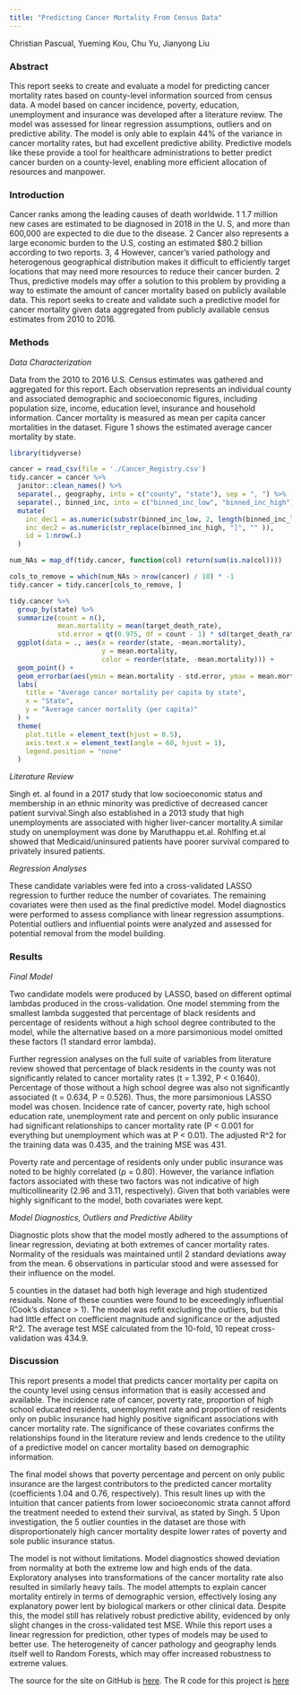 ```yaml
---
title: "Predicting Cancer Mortality From Census Data"
---
```


Christian Pascual, Yueming Kou, Chu Yu, Jianyong Liu

### Abstract

This report seeks to create and evaluate a model for predicting cancer mortality rates
based on county-level information sourced from census data. A model based on cancer
incidence, poverty, education, unemployment and insurance was developed after a literature
review. The model was assessed for linear regression assumptions, outliers and on predictive
ability. The model is only able to explain 44% of the variance in cancer mortality rates, but had
excellent predictive ability. Predictive models like these provide a tool for healthcare
administrations to better predict cancer burden on a county-level, enabling more efficient
allocation of resources and manpower.

### Introduction

Cancer ranks among the leading causes of death worldwide.
1 1.7 million new cases are
estimated to be diagnosed in 2018 in the U. S, and more than 600,000 are expected to die due
to the disease.
2 Cancer also represents a large economic burden to the U.S, costing an
estimated $80.2 billion according to two reports.
3, 4 However, cancer’s varied pathology and
heterogenous geographical distribution makes it difficult to efficiently target locations that may
need more resources to reduce their cancer burden.
2 Thus, predictive models may offer a
solution to this problem by providing a way to estimate the amount of cancer mortality based
on publicly available data.
This report seeks to create and validate such a predictive model for cancer mortality
given data aggregated from publicly available census estimates from 2010 to 2016.

### Methods

*Data Characterization*

Data from the 2010 to 2016 U.S. Census estimates was gathered and aggregated for
this report. Each observation represents an individual county and associated demographic and
socioeconomic figures, including population size, income, education level, insurance and
household information.
Cancer mortality is measured as mean per capita cancer mortalities in the dataset.
Figure 1 shows the estimated average cancer mortality by state.

```r
library(tidyverse)

cancer = read_csv(file = './Cancer_Registry.csv')
tidy.cancer = cancer %>% 
  janitor::clean_names() %>% 
  separate(., geography, into = c("county", "state"), sep = ", ") %>% 
  separate(., binned_inc, into = c("binned_inc_low", "binned_inc_high"), sep = ", ") %>% 
  mutate(
    inc_dec1 = as.numeric(substr(binned_inc_low, 2, length(binned_inc_low))),
    inc_dec2 = as.numeric(str_replace(binned_inc_high, "]", "" )),
    id = 1:nrow(.)
  ) 

num_NAs = map_df(tidy.cancer, function(col) return(sum(is.na(col))))

cols_to_remove = which(num_NAs > nrow(cancer) / 10) * -1
tidy.cancer = tidy.cancer[cols_to_remove, ]

tidy.cancer %>% 
  group_by(state) %>% 
  summarize(count = n(),
            mean.mortality = mean(target_death_rate),
            std.error = qt(0.975, df = count - 1) * sd(target_death_rate)/sqrt(count) ) %>% 
  ggplot(data = ., aes(x = reorder(state, -mean.mortality), 
                       y = mean.mortality, 
                       color = reorder(state, -mean.mortality))) +
  geom_point() +
  geom_errorbar(aes(ymin = mean.mortality - std.error, ymax = mean.mortality + std.error)) +
  labs(
    title = "Average cancer mortality per capita by state",
    x = "State",
    y = "Average cancer mortality (per capita)"
  ) +
  theme(
    plot.title = element_text(hjust = 0.5),
    axis.text.x = element_text(angle = 60, hjust = 1),
    legend.position = "none"
  )
```

*Literature Review*

Singh et. al found in a 2017 study that low socioeconomic status and membership in an ethnic minority was predictive of decreased cancer patient survival.Singh also established in a 2013 study that high unemployments are associated with higher liver-cancer mortality.A similar study on unemployment was done by Maruthappu et.al. Rohlfing et.al showed that
Medicaid/uninsured patients have poorer survival compared to privately insured patients.

*Regression Analyses*

These candidate variables were fed into a cross-validated LASSO regression to further reduce the number of covariates. The remaining covariates were then used as the final predictive model. Model diagnostics were performed to assess compliance with linear regression assumptions. Potential outliers and influential points were analyzed and assessed
for potential removal from the model building.

### Results

*Final Model*

Two candidate models were produced by LASSO, based on different optimal lambdas
produced in the cross-validation. One model stemming from the smallest lambda suggested
that percentage of black residents and percentage of residents without a high school degree
contributed to the model, while the alternative based on a more parsimonious model omitted
these factors (1 standard error lambda). 

Further regression analyses on the full suite of variables from literature review showed
that percentage of black residents in the county was not significantly related to cancer
mortality rates (t = 1.392, P < 0.1640). Percentage of those without a high school degree was
also not significantly associated (t = 0.634, P = 0.526).
Thus, the more parsimonious LASSO model was chosen. Incidence rate of cancer,
poverty rate, high school education rate, unemployment rate and percent on only public
insurance had significant relationships to cancer mortality rate (P < 0.001 for everything but
unemployment which was at P < 0.01). The adjusted R^2
for the training data was 0.435, and the
training MSE was 431.

Poverty rate and percentage of residents only under public insurance was noted to be
highly correlated (⍴ = 0.80). However, the variance inflation factors associated with these two
factors was not indicative of high multicollinearity (2.96 and 3.11, respectively). Given that both
variables were highly significant to the model, both covariates were kept.

*Model Diagnostics, Outliers and Predictive Ability*

Diagnostic plots show that the model mostly adhered to the assumptions of linear
regression, deviating at both extremes of cancer mortality rates. Normality of the residuals was
maintained until 2 standard deviations away from the mean. 6 observations in particular stood
and were assessed for their influence on the model.

5 counties in the dataset had both high leverage and high studentized residuals. None
of these counties were found to be exceedingly influential (Cook’s distance > 1). The model
was refit excluding the outliers, but this had little effect on coefficient magnitude and
significance or the adjusted R^2. The average test MSE calculated from the 10-fold, 10 repeat
cross-validation was 434.9.

### Discussion

This report presents a model that predicts cancer mortality per capita on the county
level using census information that is easily accessed and available. The incidence rate of
cancer, poverty rate, proportion of high school educated residents, unemployment rate and
proportion of residents only on public insurance had highly positive significant associations
with cancer mortality rate. The significance of these covariates confirms the relationships found
in the literature review and lends credence to the utility of a predictive model on cancer
mortality based on demographic information.

The final model shows that poverty percentage and percent on only public insurance
are the largest contributors to the predicted cancer mortality (coefficients 1.04 and 0.76,
respectively). This result lines up with the intuition that cancer patients from lower
socioeconomic strata cannot afford the treatment needed to extend their survival, as stated by
Singh.
5 Upon investigation, the 5 outlier counties in the dataset are those with
disproportionately high cancer mortality despite lower rates of poverty and sole public
insurance status.

The model is not without limitations. Model diagnostics showed deviation from
normality at both the extreme low and high ends of the data. Exploratory analyses into
transformations of the cancer mortality rate also resulted in similarly heavy tails. The model
attempts to explain cancer mortality entirely in terms of demographic version, effectively losing
any explanatory power lent by biological markers or other clinical data. Despite this, the model
still has relatively robust predictive ability, evidenced by only slight changes in the
cross-validated test MSE.
While this report uses a linear regression for prediction, other types of models may be
used to better use. The heterogeneity of cancer pathology and geography lends itself well to
Random Forests, which may offer increased robustness to extreme values.

The source for the site on GitHub is [here](https://github.com/yuemingkou/BM_final_report.github.io.git).
The R code for this project is [here](code.html)